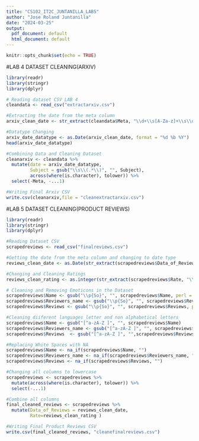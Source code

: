 ```yaml
---
title: "CS102_IT2C_JUNTANILLA_LAB5"
author: "Jose Roland Juntanilla"
date: "2024-03-25"
output:
  pdf_document: default
  html_document: default
---
```


```r
knitr::opts_chunk$set(echo = TRUE)
```

#LAB 4 DATASET CLEANING(ARXIV)

```r

library(readr)
library(stringr)
library(dplyr)

# Reading dataset CSV LAB 4
cleandata <- read_csv("extractarxiv.csv")

#Extracting the date from the meta column
arxiv_clean_date <- str_extract(cleandata$Meta, "\\d+\\s[A-Za-z]+\\s\\d+")

#Datatype Changing
arxiv_date_datatype <- as.Date(arxiv_clean_date, format = "%d %b %Y")
head(arxiv_date_datatype)

#Combining Data and Cleaning Dataset
cleanarxiv <- cleandata %>%
  mutate(date = arxiv_date_datatype,
         Subject = gsub("\\s\\(.*\\)", "", Subject),
         across(where(is.character), tolower)) %>%
  select(-Meta, -...1)

#Writing Final Arxiv CSV
write.csv(cleanarxiv,file = "cleanextractarxiv.csv")

```

#LAB 5 DATASET CLEANING(PRODUCT REVIEWS)
```r

library(readr)
library(stringr)
library(dplyr)

#Reading Dataset CSV
scrapedreviews <- read_csv("finalreviews.csv")

#Getting the date from the meta column and changing to date type
reviews_clean_date <- as.Date(str_extract(scrapedreviews$Data_of_Reviews, "\\d+\\s[A-Za-z]+\\s\\d+"), format = "%d %b %Y")

#Changing and Cleaning Ratings
reviews_clean_rating <- as.integer(str_extract(scrapedreviews$Rate, "\\d+\\.\\d+"))

# Cleaning and Removing Emoticons in the Dataset
scrapedreviews$Name <- gsub("\\p{So}", "", scrapedreviews$Name, perl = TRUE)
scrapedreviews$Reviewers_name <- gsub("\\p{So}", "", scrapedreviews$Reviewers_name, perl = TRUE)
scrapedreviews$Reviews <- gsub("\\p{So}", "", scrapedreviews$Reviews, perl = TRUE)

#Cleaning diiferent languages letter and non alphabetical letters
scrapedreviews$Name <- gsub("[^a-zA-Z ]", "", scrapedreviews$Name)
scrapedreviews$Reviewers_name <- gsub("[^a-zA-Z ]", "", scrapedreviews$Reviewers_name)
scrapedreviews$Reviews  <- gsub("[^a-zA-Z ]", "",scrapedreviews$Reviews )

#Replacing White Spaces with NA
scrapedreviews$Name <- na_if(scrapedreviews$Name, "")
scrapedreviews$Reviewers_name <- na_if(scrapedreviews$Reviewers_name, "")
scrapedreviews$Reviews <- na_if(scrapedreviews$Reviews, "")

#Changing all columns to lowercase
scrapedreviews <- scrapedreviews %>%
  mutate(across(where(is.character), tolower)) %>%
  select(-...1)

#Combine all columns
final_cleaned_reviews <- scrapedreviews %>%
  mutate(Data_of_Reviews = reviews_clean_date,              
         Rate=reviews_clean_rating )

#Writing Final Product Reviews CSV
write.csv(final_cleaned_reviews, "cleanefinalreviews.csv")
```

